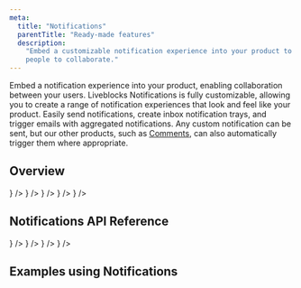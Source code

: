 ```yaml
---
meta:
  title: "Notifications"
  parentTitle: "Ready-made features"
  description:
    "Embed a customizable notification experience into your product to enable
    people to collaborate."
---
```


Embed a notification experience into your product, enabling collaboration
between your users. Liveblocks Notifications is fully customizable, allowing you
to create a range of notification experiences that look and feel like your
product. Easily send notifications, create inbox notification trays, and trigger
emails with aggregated notifications. Any custom notification can be sent, but
our other products, such as [Comments](/docs/ready-made-features/comments), can
also automatically trigger them where appropriate.

## Overview

<ListGrid columns={2}>
  <DocsCard
    type="technology"
    title="Concepts"
    href="/docs/ready-made-features/notifications/concepts"
    description="Learn about inbox notifications"
    visual={<DocsIdeaIcon className="fill-product-icon-brand h-auto w-6" />}
  />
  <DocsCard
    type="technology"
    title="Default components"
    href="/docs/ready-made-features/notifications/default-components"
    description="Ready-to-use customizable components"
    visual={
      <DocsDefaultComponentsIcon className="fill-product-icon-brand h-auto w-6" />
    }
  />
  <DocsCard
    type="technology"
    title="Hooks"
    href="/docs/ready-made-features/notifications/hooks"
    description="Retrieve notifications & set settings"
    visual={<DocsHooksIcon className="fill-product-icon-brand h-auto w-6" />}
  />
  <DocsCard
    type="technology"
    title="Styling and customization"
    href="/docs/ready-made-features/notifications/styling-and-customization"
    description="CSS variables, dark mode, localization"
    visual={<DocsStylingIcon className="fill-product-icon-brand h-auto w-6" />}
  />
  <DocsCard
    type="technology"
    title="Email notifications"
    href="/docs/ready-made-features/notifications/email-notifications"
    description="Send notifications with webhooks"
    visual={<DocsEmailIcon className="fill-product-icon-brand h-auto w-6" />}
  />
</ListGrid>

## Notifications API Reference

<ListGrid columns={2}>
  <DocsCard
    type="technology"
    title="React"
    href="/docs/api-reference/liveblocks-react#Notifications"
    description="@liveblocks/react"
    visual={<DocsReactIcon />}
  />
  <DocsCard
    type="technology"
    title="React UI"
    href="/docs/api-reference/liveblocks-react-ui#Notifications"
    description="@liveblocks/react-ui"
    visual={<DocsReactIcon />}
  />
  <DocsCard
    type="technology"
    title="REST API functions"
    href="/docs/api-reference/liveblocks-node#Notifications"
    description="@liveblocks/node"
    visual={<DocsApiIcon />}
  />
  <DocsCard
    type="technology"
    title="REST API"
    href="/docs/api-reference/rest-api-endpoints#Notifications"
    description="HTTP endpoints"
    visual={<DocsApiIcon />}
  />
</ListGrid>

## Examples using Notifications

<ListGrid columns={2}>
  <ExampleCard
    example={{
      title: "Comments notifications",
      slug: "comments-notifications",
      image: "/images/examples/thumbnails/comments-notifications.png",
    }}
    technologies={["nextjs", "react"]}
    openInNewWindow
  />
</ListGrid>
